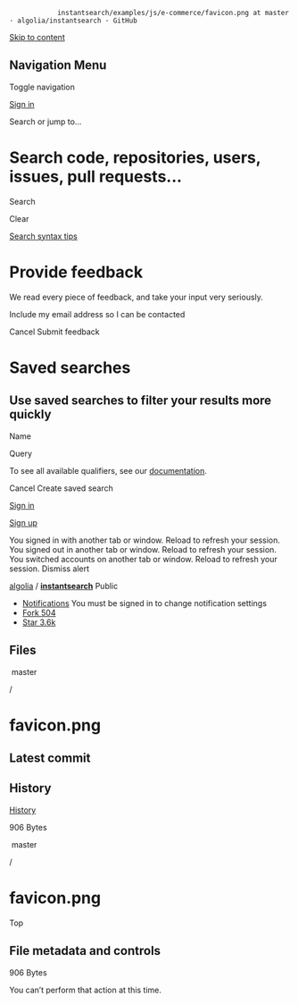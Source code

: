                 instantsearch/examples/js/e-commerce/favicon.png at master · algolia/instantsearch · GitHub                                         

[Skip to content](#start-of-content)

Navigation Menu
---------------

Toggle navigation

[](/)

[Sign in](/login?return_to=https%3A%2F%2Fgithub.com%2Falgolia%2Finstantsearch%2Fblob%2Fmaster%2Fexamples%2Fjs%2Fe-commerce%2Ffavicon.png)

Search or jump to...

Search code, repositories, users, issues, pull requests...
==========================================================

Search

Clear

[Search syntax tips](https://docs.github.com/search-github/github-code-search/understanding-github-code-search-syntax)

Provide feedback
================

We read every piece of feedback, and take your input very seriously.

 Include my email address so I can be contacted

Cancel Submit feedback

Saved searches
==============

Use saved searches to filter your results more quickly
------------------------------------------------------

Name  

Query 

To see all available qualifiers, see our [documentation](https://docs.github.com/search-github/github-code-search/understanding-github-code-search-syntax).

Cancel Create saved search

[Sign in](/login?return_to=https%3A%2F%2Fgithub.com%2Falgolia%2Finstantsearch%2Fblob%2Fmaster%2Fexamples%2Fjs%2Fe-commerce%2Ffavicon.png)

[Sign up](/signup?ref_cta=Sign+up&ref_loc=header+logged+out&ref_page=%2F%3Cuser-name%3E%2F%3Crepo-name%3E%2Fblob%2Fshow&source=header-repo&source_repo=algolia%2Finstantsearch)

You signed in with another tab or window. Reload to refresh your session. You signed out in another tab or window. Reload to refresh your session. You switched accounts on another tab or window. Reload to refresh your session. Dismiss alert

[algolia](/algolia) / **[instantsearch](/algolia/instantsearch)** Public

*   [Notifications](/login?return_to=%2Falgolia%2Finstantsearch) You must be signed in to change notification settings
*   [Fork 504](/login?return_to=%2Falgolia%2Finstantsearch)
*   [Star 3.6k](/login?return_to=%2Falgolia%2Finstantsearch)
    

  Files
-----

 master

/

favicon.png
===========

Latest commit
-------------

History
-------

[History](/algolia/instantsearch/commits/master/examples/js/e-commerce/favicon.png)

[](/algolia/instantsearch/commits/master/examples/js/e-commerce/favicon.png)

906 Bytes

 master

/

favicon.png
===========

Top

File metadata and controls
--------------------------

906 Bytes

You can’t perform that action at this time.